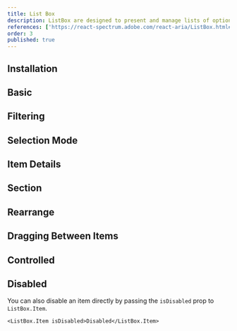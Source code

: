```yaml
---
title: List Box
description: ListBox are designed to present and manage lists of options or data entries, allowing users to view and select from multiple choices efficiently.
references: ['https://react-spectrum.adobe.com/react-aria/ListBox.html#props']
order: 3
published: true
---
```


## Installation
<Install component='list-box' />

## Basic
<Demo component='collections/list-box/list-box-demo' />

## Filtering
<Demo component='collections/list-box/list-box-filtering-demo' />

## Selection Mode
<Demo component='collections/list-box/list-box-selection-mode-demo' />

## Item Details
<Demo component='collections/list-box/list-box-item-details-demo' />

## Section
<Demo component='collections/list-box/list-box-section-demo' />

## Rearrange
<Demo component='collections/list-box/list-box-rearrange-demo' />

## Dragging Between Items
<Demo component='collections/list-box/list-box-drag-between-demo' />

## Controlled
<Demo component='collections/list-box/list-box-controlled-demo' />

## Disabled
<Demo component='collections/list-box/list-box-disabled-demo' />

You can also disable an item directly by passing the `isDisabled` prop to `ListBox.Item`.
```tsx
<ListBox.Item isDisabled>Disabled</ListBox.Item>
```
